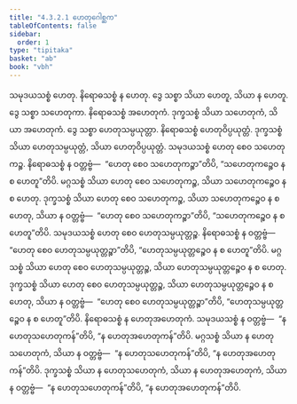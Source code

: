 ```yaml
---
title: "4.3.2.1 ဟေတုဂေါစ္ဆက"
tableOfContents: false
sidebar:
  order: 1
type: "tipitaka"
basket: "ab"
book: "vbh"
---
```



<DynamicBreadcrumb />

<Division number="218" book="vbh">

<Paragraph number="844" book="vbh">
သမုဒယသစ္စံ ဟေတု. နိရောဓသစ္စံ န ဟေတု. ဒွေ သစ္စာ သိယာ ဟေတူ, သိယာ န ဟေတူ. ဒွေ သစ္စာ သဟေတုကာ. နိရောဓသစ္စံ အဟေတုကံ. ဒုက္ခသစ္စံ သိယာ သဟေတုကံ, သိယာ အဟေတုကံ. ဒွေ သစ္စာ ဟေတုသမ္ပယုတ္တာ. နိရောဓသစ္စံ ဟေတုဝိပ္ပယုတ္တံ. ဒုက္ခသစ္စံ သိယာ ဟေတုသမ္ပယုတ္တံ, သိယာ ဟေတုဝိပ္ပယုတ္တံ. သမုဒယသစ္စံ ဟေတု စေဝ သဟေတုကဉ္စ. နိရောဓသစ္စံ န ဝတ္တဗ္ဗံ—  “ဟေတု စေဝ သဟေတုကဉ္စာ”တိပိ, “သဟေတုကဉ္စေဝ န စ ဟေတူ”တိပိ. မဂ္ဂသစ္စံ သိယာ ဟေတု စေဝ သဟေတုကဉ္စ, သိယာ သဟေတုကဉ္စေဝ န စ ဟေတု. ဒုက္ခသစ္စံ သိယာ ဟေတု စေဝ သဟေတုကဉ္စ, သိယာ သဟေတုကဉ္စေဝ န စ ဟေတု, သိယာ န ဝတ္တဗ္ဗံ—  “ဟေတု စေဝ သဟေတုကဉ္စာ”တိပိ, “သဟေတုကဉ္စေဝ န စ ဟေတူ”တိပိ. သမုဒယသစ္စံ ဟေတု စေဝ ဟေတုသမ္ပယုတ္တဉ္စ. နိရောဓသစ္စံ န ဝတ္တဗ္ဗံ—  “ဟေတု စေဝ ဟေတုသမ္ပယုတ္တဉ္စာ”တိပိ, “ဟေတုသမ္ပယုတ္တဉ္စေဝ န စ ဟေတူ”တိပိ. မဂ္ဂသစ္စံ သိယာ ဟေတု စေဝ ဟေတုသမ္ပယုတ္တဉ္စ, သိယာ ဟေတုသမ္ပယုတ္တဉ္စေဝ န စ ဟေတု. ဒုက္ခသစ္စံ သိယာ ဟေတု စေဝ ဟေတုသမ္ပယုတ္တဉ္စ, သိယာ ဟေတုသမ္ပယုတ္တဉ္စေဝ န စ ဟေတု, သိယာ န ဝတ္တဗ္ဗံ—  “ဟေတု စေဝ ဟေတုသမ္ပယုတ္တဉ္စာ”တိပိ, “ဟေတုသမ္ပယုတ္တဉ္စေဝ န စ ဟေတူ”တိပိ. နိရောဓသစ္စံ န ဟေတုအဟေတုကံ. သမုဒယသစ္စံ န ဝတ္တဗ္ဗံ—  “န ဟေတုသဟေတုကန်”တိပိ, “န ဟေတုအဟေတုကန်”တိပိ. မဂ္ဂသစ္စံ သိယာ န ဟေတုသဟေတုကံ, သိယာ န ဝတ္တဗ္ဗံ—  “န ဟေတုသဟေတုကန်”တိပိ, “န ဟေတုအဟေတုကန်”တိပိ. ဒုက္ခသစ္စံ သိယာ န ဟေတုသဟေတုကံ, သိယာ န ဟေတုအဟေတုကံ, သိယာ န ဝတ္တဗ္ဗံ—  “န ဟေတုသဟေတုကန်”တိပိ, “န ဟေတုအဟေတုကန်”တိပိ.
</Paragraph>
</Division>